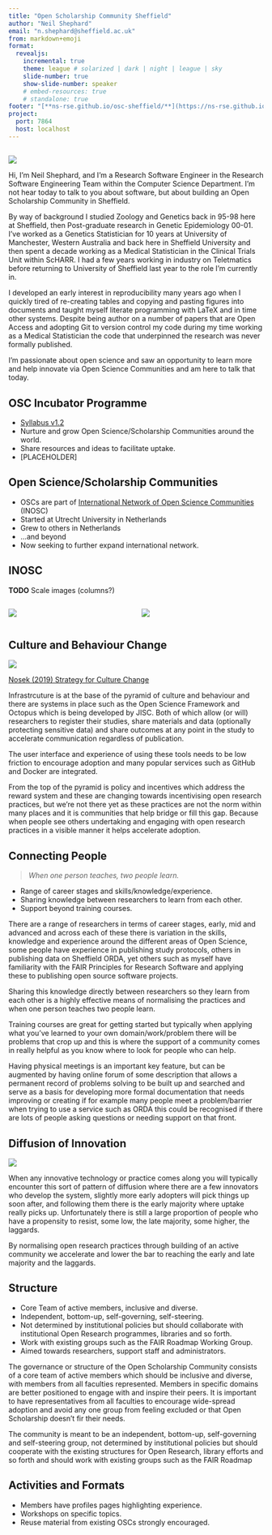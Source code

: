 ```yaml
---
title: "Open Scholarship Community Sheffield"
author: "Neil Shephard"
email: "n.shephard@sheffield.ac.uk"
from: markdown+emoji
format:
  revealjs:
    incremental: true
    theme: league # solarized | dark | night | league | sky
    slide-number: true
    show-slide-number: speaker
    # embed-resources: true
    # standalone: true
footer: "[**ns-rse.github.io/osc-sheffield/**](https://ns-rse.github.io/osc-sheffield/#/title-slide)"
project:
  port: 7864
  host: localhost
---
```



##

![](img/OSC\ Sheffield.png)

::: {.notes}
Hi, I'm Neil Shephard, and I'm a Research Software Engineer in the Research Software Engineering Team within the
Computer Science Department. I'm not hear today to talk to you about software, but about building an Open Scholarship
Community in Sheffield.

By way of background I studied Zoology and Genetics back in 95-98 here at Sheffield, then Post-graduate research in
Genetic Epidemiology 00-01. I've worked as a Genetics Statistician for 10 years at University of Manchester, Western
Australia and back here in Sheffield University and then spent a decade working as a Medical Statistician in the
Clinical Trials Unit within ScHARR. I had a few years working in industry on Teletmatics before returning to University
of Sheffield last year to the role I'm currently in.

I developed an early interest in reproducibility many years ago when I quickly tired of re-creating tables and copying
and pasting figures into documents and taught myself literate programming with LaTeX and in time other systems. Despite
being author on a number of papers that are Open Access and adopting Git to version control my code during my time
working as a Medical Statistician the code that underpinned the research was never formally published.

I'm passionate about open science and saw an opportunity to learn more and help innovate via Open Science Communities
and am here to talk that today.
:::

## OSC Incubator Programme


+ [Syllabus v1.2](https://www.osc-international.com/)
+ Nurture and grow Open Science/Scholarship Communities around the world.
+ Share resources and ideas to facilitate uptake.
+ [PLACEHOLDER]

## Open Science/Scholarship Communities

+ OSCs are part of [International Network of Open Science Communities](https://www.osc-international.com/) (INOSC)
+ Started at Utrecht University in Netherlands
+ Grew to others in Netherlands
+ ...and beyond
+ Now seeking to further expand international network.


::: {.notes}

:::

## INOSC

**TODO** Scale images (columns?)

:::: {.columns}

::: {.column width="50%"}
![](img/osc-nl-1.jpg)
:::

::: {.column width="50%"}
![](img/inosc-world.png)
:::

::::




## Culture and Behaviour Change

![](img/COS_Culture_and_Behavior_Change_model.png)

[Nosek (2019) Strategy for Culture Change](img/COS_Culture_and_Behavior_Change_model.png)

::: {.notes}
Infrastrcuture is at the base of the pyramid of culture and behaviour and there are systems in place such as the Open
Science Framework and Octopus which is being developed by JISC. Both of which allow (or will) researchers to register
their studies, share materials and data (optionally protecting sensitive data) and share outcomes at any point in the
study to accelerate communication regardless of publication.

The user interface and experience of using these tools needs to be low friction to encourage adoption and many popular
services such as GitHub and Docker are integrated.

From the top of the pyramid is policy and incentives which address the reward system and these are changing towards
incentivising open research practices, but we're not there yet as these practices are not the norm within many places
and it is communities that help bridge or fill this gap. Because when people see others undertaking and engaging with
open research practices in a visible manner it helps accelerate adoption.
:::






## Connecting People

> _When one person teaches, two people learn._

+ Range of career stages and skills/knowledge/experience.
+ Sharing knowledge between researchers to learn from each other.
+ Support beyond training courses.

::: {.notes}
There are a range of researchers in terms of career stages, early, mid and advanced and across each of these there is
variation in the skills, knowledge and experience around the different areas of Open Science, some people have
experience in publishing study protocols, others in publishing data on Sheffield ORDA, yet others such as myself have
familiarity with the FAIR Principles for Research Software and applying these to publishing open source software
projects.

Sharing this knowledge directly between researchers so they learn from each other is a highly effective means of
normalising the practices and when one person teaches two people learn.

Training courses are great for getting started but typically when applying what you've learned to your own
domain/work/problem there will be problems that crop up and this is where the support of a community comes in really
helpful as you know where to look for people who can help.

Having physical meetings is an important key feature, but can be augmented by having online forum of some description
that allows a permanent record of problems solving to be built up and searched and serve as a basis for developing
more formal documentation that needs improving or creating if for example many people meet a problem/barrier when trying
to use a service such as ORDA this could be recognised if there are lots of people asking questions or needing support
on that front.
:::





## Diffusion of Innovation

![](img/diffusion_innovation.png)

::: {.notes}
When any innovative technology or practice comes along you will typically encounter this sort of pattern of diffusion
where there are a few innovators who develop the system, slightly more early adopters will pick things up soon after,
and following them there is the early majority where uptake really picks up. Unfortunately there is still a large
proportion of people who have a propensity to resist, some low, the late majority, some higher, the laggards.

By normalising open research practices through building of an active community we accelerate and lower the bar to
reaching the early and late majority and the laggards.
:::


## Structure

+ Core Team of active members, inclusive and diverse.
+ Independent, bottom-up, self-governing, self-steering.
+ Not determined by institutional policies but should collaborate with institutional Open Research programmes, libraries
  and so forth.
+ Work with existing groups such as the FAIR Roadmap Working Group.
+ Aimed towards researchers, support staff and administrators.

::: {.notes}
The governance or structure of the Open Scholarship Community consists of a core team of active members which should be
inclusive and diverse, with members from all faculties represented. Members in specific domains are better positioned to
engage with and inspire their peers. It is important to have representatives from all faculties to encourage wide-spread
adoption and avoid any one group from feeling excluded or that Open Scholarship doesn't fir their needs.

The community is meant to be an independent, bottom-up, self-governing and self-steering group, not determined by
institutional policies but should cooperate with the existing structures for Open Research, library efforts and so
forth and should work with existing groups such as the FAIR Roadmap
:::

## Activities and Formats

+ Members have profiles pages highlighting experience.
+ Workshops on specific topics.
+ Reuse material from existing OSCs strongly encouraged.


::: {.notes}

:::


<!-- ## Title -->

<!-- ::: {.notes} -->

<!-- ::: -->
